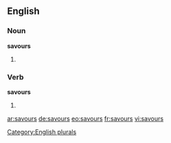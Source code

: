 ==English==

===Noun===
'''savours'''

# {{plural of |[[savour]]}}

===Verb===
'''savours'''

# {{third-person singular of|savour}}

[[Category:English plurals]]

[[ar:savours]]
[[de:savours]]
[[eo:savours]]
[[fr:savours]]
[[vi:savours]]